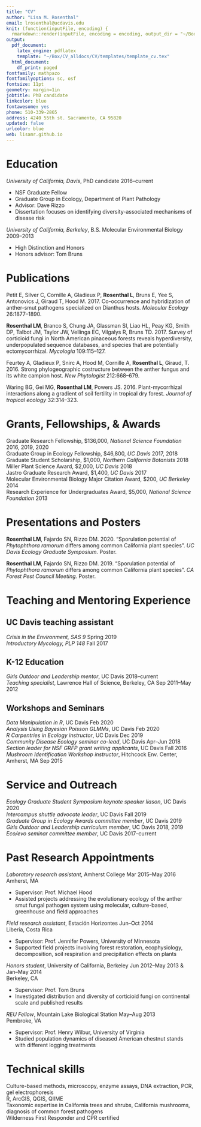 ```yaml
---
title: "CV"
author: "Lisa M. Rosenthal"
email: lrosenthal@ucdavis.edu
knit: (function(inputFile, encoding) {
  rmarkdown::render(inputFile, encoding = encoding, output_dir = "~/Box/CV_alldocs/CV/output") })
output:
  pdf_document:
    latex_engine: pdflatex
    template: "~/Box/CV_alldocs/CV/templates/template_cv.tex"
  html_document:
    df_print: paged
fontfamily: mathpazo
fontfamilyoptions: sc, osf
fontsize: 11pt
geometry: margin=1in
jobtitle: PhD candidate
linkcolor: blue
fontawesome: yes
phone: 510-339-2865
address: 4240 55th st. Sacramento, CA 95820
updated: false
urlcolor: blue
web: lisamr.github.io
---
```


# Education

*University of California, Davis*, PhD candidate \hfill 2016--current

- NSF Graduate Fellow
- Graduate Group in Ecology, Department of Plant Pathology
- Advisor: Dave Rizzo
- Dissertation focuses on identifying diversity-associated mechanisms of disease risk

*University of California, Berkeley*, B.S. Molecular Environmental Biology \hfill 2009--2013  

- High Distinction and Honors
- Honors advisor: Tom Bruns

\setlength{\parindent}{-.25in}
\setlength{\leftskip}{0.25in}
\setlength{\parskip}{8pt}
\noindent

# Publications

Petit E, Silver C, Cornille A, Gladieux P, **Rosenthal L**, Bruns E, Yee S, Antonovics J, Giraud T, Hood M. 2017. Co-occurrence and hybridization of anther-smut pathogens specialized on Dianthus hosts. *Molecular Ecology* 26:1877–1890.  

**Rosenthal LM**, Branco S, Chung JA, Glassman SI, Liao HL, Peay KG, Smith DP, Talbot JM, Taylor JW, Vellinga EC, Vilgalys R, Bruns TD. 2017. Survey of corticioid fungi in North American pinaceous forests reveals hyperdiversity, underpopulated sequence databases, and species that are potentially ectomycorrhizal. *Mycologia* 109:115–127.  

Feurtey A, Gladieux P, Snirc A, Hood M, Cornille A, **Rosenthal L**, Giraud, T. 2016. Strong phylogeographic costructure between the anther fungus and its white campion host. *New Phytologist* 212:668–679.  

Waring BG, Gei MG, **Rosenthal LM**, Powers JS. 2016. Plant-mycorrhizal interactions along a gradient of soil fertility in tropical dry forest. *Journal of tropical ecology* 32:314–323.  

\setlength{\parindent}{0in}
\setlength{\leftskip}{0in}

# Grants, Fellowships, & Awards 

Graduate Research Fellowship, $136,000, *National Science Foundation* \hfill 2016, 2019, 2020  
Graduate Group in Ecology Fellowship, $46,800, *UC Davis* \hfill 2017, 2018  
Graduate Student Scholarship, $1,000, *Northern California Botanists* \hfill 2018  
Miller Plant Science Award, $2,000, *UC Davis* \hfill 2018  
Jastro Graduate Research Award, $1,400, *UC Davis* \hfill 2017  
Molecular Environmental Biology Major Citation Award, $200, *UC Berkeley* \hfill 2014  
Research Experience for Undergraduates Award, $5,000, *National Science Foundation* \hfill 2013  

\setlength{\parindent}{-.25in}
\setlength{\leftskip}{0.25in}
\setlength{\parskip}{8pt}
\noindent

# Presentations and Posters

**Rosenthal LM**, Fajardo SN, Rizzo DM. 2020. "Sporulation potential of *Phytophthora ramorum* differs among common California plant species". *UC Davis Ecology Graduate Symposium.* Poster.  

**Rosenthal LM**, Fajardo SN, Rizzo DM. 2019. "Sporulation potential of *Phytophthora ramorum* differs among common California plant species". *CA Forest Pest Council Meeting.* Poster.

\setlength{\parindent}{0in}
\setlength{\leftskip}{0in}

# Teaching and Mentoring Experience 

## UC Davis teaching assistant  
*Crisis in the Environment, SAS 9* \hfill Spring 2019  
*Introductory Mycology, PLP 148* \hfill Fall 2017  

## K-12 Education

*Girls Outdoor and Leadership mentor*, UC Davis \hfill 2018--current  
*Teaching specialist*, Lawrence Hall of Science, Berkeley, CA  \hfill Sep 2011--May 2012  


## Workshops and Seminars
*Data Manipulation in R*, UC Davis \hfill Feb 2020  
*Analysis Using Bayesian Poisson GLMMs*, UC Davis \hfill Feb 2020  
*R Carpentries in Ecology instructor*, UC Davis \hfill Dec 2019  
*Community Disease Ecology seminar co-lead*, UC Davis \hfill Apr--Jun 2018    
*Section leader for NSF GRFP grant writing applicants*, UC Davis \hfill Fall 2016  
*Mushroom Identification Workshop instructor*, Hitchcock Env. Center, Amherst, MA \hfill Sep 2015  

  
# Service and Outreach
*Ecology Graduate Student Symposium keynote speaker liason*, UC Davis \hfill 2020  
*Intercampus shuttle advocate leader*, UC Davis \hfill Fall 2019   
*Graduate Group in Ecology Awards committee member*, UC Davis \hfill 2019  
*Girls Outdoor and Leadership curriculum member*, UC Davis \hfill 2018, 2019  
*Eco/evo seminar committee member*, UC Davis \hfill 2017--current 

# Past Research Appointments

*Laboratory research assistant*, Amherst College \hfill Mar 2015--May 2016  
Amherst, MA

- Supervisor: Prof. Michael Hood
- Assisted projects addressing the evolutionary ecology of the anther smut fungal pathogen system using molecular, culture-based, greenhouse and field approaches

*Field research assistant*, Estación Horizontes \hfill Jun--Oct 2014  
Liberia, Costa Rica 

- Supervisor: Prof. Jennifer Powers, University of Minnesota
- Supported field projects involving forest restoration, ecophysiology, decomposition, soil respiration and precipitation effects on plants

*Honors student*, University of California, Berkeley \hfill Jun 2012--May 2013 & Jan--May 2014  
Berkeley, CA 

- Supervisor: Prof. Tom Bruns
- Investigated distribution and diversity of corticioid fungi on continental scale and published results

*REU Fellow*, Mountain Lake Biological Station \hfill May--Aug 2013  
Pembroke, VA

- Supervisor: Prof. Henry Wilbur, University of Virginia
- Studied population dynamics of diseased American chestnut stands with different logging treatments

# Technical skills  

Culture-based methods, microscopy, enzyme assays, DNA extraction, PCR, gel electrophoresis  
R, ArcGIS, QGIS, QIIME  
Taxonomic expertise in California trees and shrubs, California mushrooms, diagnosis of common forest pathogens  
Wilderness First Responder and CPR certified  
